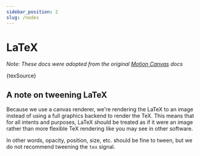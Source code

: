 ```yaml
---
sidebar_position: 2
slug: /nodes
---
```



# LaTeX

_Note: These docs were adopted from the original
[Motion Canvas](https://motioncanvas.io/docs/) docs_

<CodeBlock language="tsx">{texSource}</CodeBlock>

<AnimationPlayer small name="tex" />

## A note on tweening LaTeX

Because we use a canvas renderer, we're rendering the LaTeX to an image instead
of using a full graphics backend to render the TeX. This means that for all
intents and purposes, LaTeX should be treated as if it were an image rather than
more flexible TeX rendering like you may see in other software.

In other words, opacity, position, size, etc. should be fine to tween, but we do
not recommend tweening the `tex` signal.
